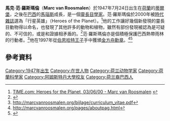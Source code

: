 '''馬克·范·羅斯瑪倫'''（'''Marc van Roosmalen'''）於1947年7月24日出生在[[荷蘭|荷蘭]]的[[蒂爾堡|蒂爾堡]]，之後在[[巴西|巴西]]的[[馬瑙斯|馬瑙斯]]成長，是一個[[靈長目學|靈長目學家]]。范·羅斯瑪倫於2000年被[[時代雜誌|時代雜誌]]選為「行星英雄」（Heroes of the Planet）。<ref>[http://www.time.com/time/reports/environment/heroes/heroesgallery/0,2967,roosmalen,00.html TIME.com: Heroes for the Planet, 03/06/00 - Marc van Roosmalen<!-- Bot generated title -->] {{webarchive|url=https://web.archive.org/web/20091202085350/http://www.time.com/time/reports/environment/heroes/heroesgallery/0%2C2967%2Croosmalen%2C00.html |date=2009-12-02 }}</ref>他的工作讓好幾個新發現的靈長目動物得以命名，也發現了其他許多的動物和植物，雖然有部份發現被認為是可疑的、不可信的，或是和證據相矛盾的。<ref name ="TrialofaP" >{{cite journal |last=Edinger |first=Claudio |authorlink= |coauthors= |title=Trials of a Primatologist |journal=Smithsonian |volume=38 |issue=11 |pages=82-95 |id= |url=http://www.smithsonianmag.com/science-nature/roosmalen-200802.html |accessdate=2008-07-20 |quote= |date=February 2008 |archive-date=2009-10-14 |archive-url=http://arquivo.pt/wayback/20091014093223/http://www.smithsonianmag.com/science-nature/roosmalen-200802.html |dead-url=no }}</ref>范·羅斯瑪倫亦是個積極保護巴西熱帶雨林的行動者。<ref>http://marcvanroosmalen.org/bijlage/curriculum_vitae.pdf{{dead link|date=十一月 2017 |bot=InternetArchiveBot }}</ref>他在1997年從[[伯恩哈特王子|伯恩哈特王子]]手中獲頒[[金方舟勳章|金方舟勳章]]。<ref>http://marcvanroosmalen.org/pages/aboutpag.html{{dead link|date=十一月 2017 |bot=InternetArchiveBot }}</ref><ref>{{Cite web |url=http://www.onderscheidingen.nl/nl/medailles/konhuis/ga.html |title=Orde van de Gouden Ark<!-- Bot generated title --> |accessdate=2009-03-26 |archive-date=2007-09-30 |archive-url=https://web.archive.org/web/20070930224239/http://www.onderscheidingen.nl/nl/medailles/konhuis/ga.html |dead-url=no }}</ref>

==參考資料==
<references/>
{{Authority control}}
{{Biologist-stub}}

{{DEFAULTSORT:Roosmalen, Marc van}}
[[Category:1947年出生|Category:1947年出生]]
[[Category:在世人物|Category:在世人物]]
[[Category:荷兰动物学家|Category:荷兰动物学家]]
[[Category:荷蘭科學家|Category:荷蘭科學家]]
[[Category:阿姆斯特丹大學校友|Category:阿姆斯特丹大學校友]]
[[Category:荷兰裔巴西人|Category:荷兰裔巴西人]]
